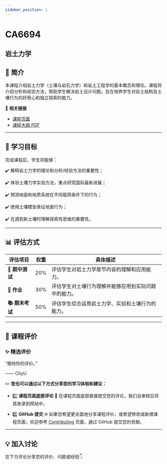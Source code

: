 ```yaml
---
sidebar_position: 1
---
```


# CA6694
## 岩土力学

## **📘 简介**
本课程介绍岩土力学（土壤与岩石力学）和岩土工程学的基本概念和理论。课程将介绍分析和经验方法，帮助学生解决岩土设计问题。旨在培养学生对岩土结构及土壤行为的好奇心和独立探索的能力。

🔗 **相关链接**
- [课程页面](https://www.cityu.edu.hk/catalogue/pg/202425/course/CA6694.htm)
- [课程大纲 PDF](https://www.cityu.edu.hk/catalogue/pg/202425/course/CA6694.pdf)

---

## **🎯 学习目标**

完成课程后，学生将能够：

✔️ 解释岩土力学的理论和分析/经验方法的重要性；

✔️ 体验土壤力学实验方法，重点研究国际最新进展；

✔️ 预测地面和地质系统在不同载荷条件下的行为；

✔️ 使用土壤模型表征地面行为；

✔️ 在遇到新土壤时理解探索性思维的重要性。

---

## **📊 评估方式**

| **评估项目**          | **权重** | **具体描述**                                                                                       |
|----------------------|---------|---------------------------------------------------------------------------------------------------|
| **📝 期中测试**       | 20%     | 评估学生对岩土力学章节内容的理解和应用能力。                                                       |
| **📝 作业**           | 30%     | 评估学生对土壤行为理解并能够应用到实际问题中的能力。                                               |
| **📚 期末考试**       | 50%     | 评估学生综合运用岩土力学、实验和土壤行为的能力。                                                   |

---

## **💬 课程评价**

### ✨ **精选评价**
<div className={commentStyles.commentBox}>
    <p className={commentStyles.commentText}>
        “期待你的评价。”
    </p>
    <p className={commentStyles.commentAuthor}>—— CityU</p>
</div>

✏️ **您也可以通过以下方式分享您的学习体验和建议：**

- 1️⃣ **课程页面底部评论**
💬 在课程页面底部直接提交您的评论，我们会审核后将其收录到网站中。

- 2️⃣ **GitHub 提交**
🌐 如果您希望更全面地分享课程评价，或希望修改或新增课程页面，欢迎参考 [Contributing](https://penjc.github.io/cityU-navigator/contributing) 页面，通过 GitHub 提交您的贡献。

---

## **💡 加入讨论**

在下方评论分享您的评价、问题或经验👇
<Utterances />